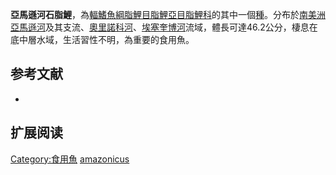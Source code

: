 {{Speciesbox
| status = LC
| status_system = IUCN3.1
| image = Brycon amazonicus.jpg
| genus = Brycon
| species = amazonicus
| authority = [[Spix_&_Agassiz|Spix & Agassiz]], 1829
| synonyms = *''Chalceus amazonicus''<br /><small>Spix & Agassiz, 1829</small>
*''Chalceus carpophaga''<br /><small>Valenciennes, 1850</small>
*''Brycon carpophagus''<br /><small>Valenciennes, 1850</small>
*''Brycon longiceps''<br /><small>Steindachner, 1879</small>
*''Brycon siebenthalae''<br /><small>Eigenmann, 1912</small>
}}
'''亞馬遜河石脂鯉'''，為[[輻鰭魚綱|輻鰭魚綱]][[脂鯉目|脂鯉目]][[脂鯉亞目|脂鯉亞目]][[脂鯉科|脂鯉科]]的其中一個[[種|種]]。分布於[[南美洲|南美洲]][[亞馬遜河|亞馬遜河]]及其支流、[[奧里諾科河|奧里諾科河]]、[[埃塞奎博河|埃塞奎博河]]流域，體長可達46.2公分，棲息在底中層水域，生活習性不明，為重要的食用魚。

==参考文献==
{{refbegin}}
*{{FishBase_species|genus=Brycon|species=amazonicus|year=2013|month=10}}
{{refend}}

== 扩展阅读 ==
{{refbegin}}
{{wikispecies-inline|Brycon amazonicus|亞馬遜河石脂鯉}}
{{refend}}
{{Taxonbar|from=Q995191}}

[[Category:食用魚|Category:食用魚]]
[[Category:石脂鯉屬|amazonicus]]


{{魚類小作品}}